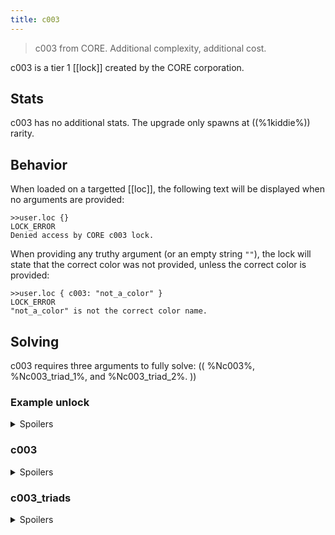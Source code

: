 ```yaml
---
title: c003
---
```


> c003 from CORE. Additional complexity, additional cost.

c003 is a tier 1 [[lock]] created by the CORE corporation.

## Stats

c003 has no additional stats. The upgrade only spawns at ((%1kiddie%)) rarity.

## Behavior

When loaded on a targetted [[loc]], the following text will be displayed when no arguments are provided:

```
>>user.loc {}
LOCK_ERROR
Denied access by CORE c003 lock.
```

When providing any truthy argument (or an empty string `""`), the lock will state that the correct color was not provided, unless the correct color is provided:

```
>>user.loc { c003: "not_a_color" }
LOCK_ERROR
"not_a_color" is not the correct color name.
```

## Solving

c003 requires three arguments to fully solve: (( %Nc003%, %Nc003_triad_1%, and %Nc003_triad_2%. ))

### Example unlock

<details>
<summary>Spoilers</summary>

```
>>user.loc { c003: "red", c003_triad_1: "cyan", c003_triad_2: "lime" }
WARNING: BINMAT security shell inactive. Intelligent defense system offline.
LOCK_UNLOCKED
System <user> breached.
Connection terminated.
```

</details>

### c003

<details>
<summary>Spoilers</summary>

The (( %Nc003% )) argument expects one of eight colors. (( %Nc003% )) is a string.

Possible colors are: green, lime, yellow, orange, red, purple, blue, cyan

</details>

### c003_triads

<details>
<summary>Spoilers</summary>

The (( %Nc003_triad_1% )) and (( %Nc003_triad_2% )) arguments are the [color triads](https://en.wikipedia.org/wiki/Color_scheme#Triadic) of the color specified in the (( %Nc003% )) argument. (( %Nc003_triad_1% )) and (( %Nc003_triad_2% )) are strings, and come from the same list of colors as (( %Nc003%. ))

| c003   | c003_triad_1 | c003_triad_2 |
| :----- | :----------: | -----------: |
| green  |    orange    |       purple |
| lime   |     red      |         blue |
| yellow |    purple    |         cyan |
| orange |     blue     |        green |
| red    |     cyan     |         lime |
| purple |    green     |       yellow |
| blue   |     lime     |       orange |
| cyan   |    yellow    |          red |

</details>
